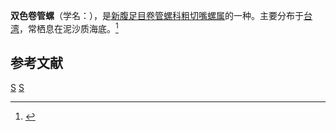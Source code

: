 {{Speciesbox
| taxon = Philbertia braunsi
| binomial_authority = (Yokoyama, 1920)
}}
'''双色卷管螺'''（学名：''{{lang|la|Elaeocyma braunsi}}''），是[[新腹足目|新腹足目]][[卷管螺科|卷管螺科]][[粗切嘴螺属|粗切嘴螺属]]的一种。主要分布于[[台湾|台湾]]，常栖息在泥沙质海底。<ref>{{cite web|url=http://shell.sinica.edu.tw/chinese/shellbase_detail.php?science_no=3028|title=国际贝库：双色卷管螺|publisher=台湾贝类资料库|accessdate=2009-08-11|archive-date=2016-03-04|archive-url=https://web.archive.org/web/20160304131333/http://shell.sinica.edu.tw/chinese/shellbase_detail.php?science_no=3028|dead-url=no}}</ref>

== 参考文献 ==
{{reflist}}
{{taxonbar}}
[[Category:_1920年描述的动物|S]]
[[Category:粗切嘴螺属|S]]